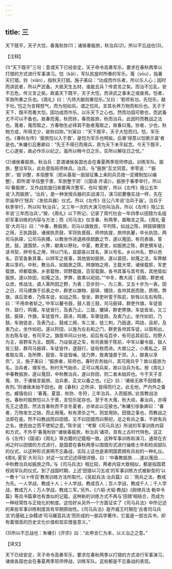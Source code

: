 ```yaml
---
---
---
```

title: 三
---



天下既平，天子大恺，春蒐秋狝(1)；诸侯春振旅，秋治兵(2)。所以不忘战也(3)。

【注释】

(1)“天下既平”三句：意谓天下已经安定，天子命令高奏军乐，要求在春秋两季以打猎的方式进行军事演习。恺（kǎi），军队凯旋时所奏的军乐。蒐（sōu），指春天打猎。狝（xiǎn），指秋天打猎。施子美曰：“功成而作乐者，所以乐人心；因时而讲武者，所以严武备。大抵天生五材，谁能去兵？传尝言之矣。而治不忘乱，安不忘危，传又言之矣。故虽天下既平，天子大恺，而讲武之事未之或废焉。恺者，军旅所奏之乐也。《周礼》曰：‘凡师大献则奏恺乐。’又曰：‘若师有功，先恺乐，献于社。’恺之为言释怒气，而为悦如风，谓之恺风，言其长养万物而和乐也。天子于天下，既平而奏大恺，因功成而作乐，以乐天下之心也。然而功固可歌也，而武备尤不可以不备也。故春而蒐，秋而狝，春而振旅，秋而治兵，此因时而教战之法也。蒐者，蒐而取之，方春物生必择其不胎者蒐取之，故春曰蒐。狝者，少也，秋物方成，所得尤少，故秋曰狝。”刘寅曰：“天下既平，天子大恺而归。恺，军乐也。《春秋左传》‘振旅恺以入于晋’，是恺为军乐也明矣。后章‘得意以恺歌示喜’者是也。”朱墉引吕惠卿曰：“先王不得已而用兵，原为天下未平起念。今天下既平，仁心遂矣，故必作乐以纪之。虽所以畅今日之乐，实所以解往日之忧。”

(2)诸侯春振旅，秋治兵：意谓诸侯各国也会在春夏两季班师停战，训练军队。振旅，整治军队，此处意指班师休兵。治兵，与“振旅”互文同意。李零说：“‘振旅’，‘振’训整，本指整军（把从基层一层层征集上来的兵员按一定建制加以编整），即所谓‘卒伍整于里，军旅整于郊’（《国语·齐语》）。振旅于春季举行，所以叫‘春振旅’。又作战凯旋归来要再次整军，也叫‘振旅’，所以《左传》隐公五年说‘入而振旅’。‘治兵’，是一种发授兵器的实战演习，演习前要像实战一样，先在宗庙举行‘授兵’（发给兵器）仪式。所以《左传》庄公八年说‘治兵于庙’。治兵于秋季举行，所以叫‘秋治兵’。又三年一次的大演习也叫治兵，所以《左传》隐公五年说‘三年而治兵’。”按，《周礼》以下所记，记录了周代社会一年四季以田猎为名组织军事训练的内容与方法；而《司马法》仅言春、秋两季，属略言之耳。《周礼·夏官·大司马》曰：“中春，教振旅，司马以旗致民，平列陈，如战之陈，辨鼓铎镯铙之用，王执路鼓，诸侯执贲鼓，军将执晋鼓，师帅执提，旅帅执鼙，卒长执铙，两司马执铎，公司马执镯，以教坐作进退疾徐疏数之节，遂以蒐田，有司表貉，誓民，鼓，遂围禁，火弊，献禽以祭社。中夏，教茇舍，如振旅之陈，群吏撰车徒，读书契，辨号名之用，帅以门名，县鄙各以其名，家以号名，乡以州名，野以邑名，百官各象其事，以辨军之夜事，其他皆如振旅，遂以苗田，如蒐之法，车弊献禽以享礿。中秋，教治兵，如振旅之陈，辨旗物之用，王载大常，诸侯载旂，军吏载旗，师都载旃，乡家载物，郊野载旐，百官载旟，各书其事与其号焉，其他皆如振旅，遂以狝田，如蒐之法，罗弊，致禽以祀祊。”“中冬，教大阅：前期，群吏戒众庶，修战法，虞人莱所田之野，为表；百步则一，为三表，又五十步为一表。田之日，司马建旗于后表之中，群吏以旗物、鼓铎、镯铙，各帅其民而致，质明，弊旗，诛后至者，乃陈车徒，如战之陈，皆坐，群吏听誓于陈前，斩牲以左右徇陈，曰：‘不用命者斩之。’中军以鼙令鼓，鼓人皆三鼓，司马振铎，群吏作旗，车徒皆作，鼓行，鸣镯，车徒皆行，及表乃止。三鼓，摝铎，群吏弊旗，车徒皆坐。又三鼓，振铎，作旗，车徒皆作，鼓进，鸣镯，车骤徒趋，及表乃止。坐作如初，乃鼓，车驰徒走，及表乃止。鼓戒三阕，车三发，徒三刺，乃鼓退，鸣铙，且却，及表乃止，坐作如初。遂以狩田，以旌为左右和之门，群吏各帅其车徒，以叙和出，左右陈车徒，有司平之。旗居卒间以分地，前后有屯百步，有司巡其前后，险野人为主，易野车为主。既陈，乃设驱逆之车，有司表貉于陈前，中军以鼙令鼓，鼓人皆三鼓，群司马振铎，车徒皆作，遂鼓行，徒衔枚而进。大兽公之，小禽私之，获者取左耳，及所弊，鼓皆，车徒皆噪，徒乃弊，致禽馌兽于郊。入，献禽以享烝”。又，施子美曰：“振旅者，班师也。春时农务始兴，其可用兵乎？故以振旅为名。治兵者，理军也。秋时天气始杀，正可以用兵矣，故以治兵为名。按《周礼》中春教振旅，遂以蒐田，中秋教治兵，遂以狝田，则二者未始异也。今于天子言蒐、狝，于诸侯言振旅、治兵者，互文以备之也。《记》曰：‘诸侯无故不田猎者，有刑。’则诸侯未始不田也。故《春秋》之所讲，皆得而行之。此无他，严内外之备也。臧僖伯曰：‘春蒐、夏苗、秋狝、冬狩，三年治兵，入而振旅。’此皆教战法也。春秋时振旅恺以入于晋，言恺乐犹存也。至于冬大蒐，秋大阅，春治兵，亦得先王之遗意。然法言春秋而不言冬夏者，亦举此以见彼也。”朱墉引徐象卿曰：“春者，万物发生之始，而止用蒐。秋有肃杀之气，则宜用狝。田猎之事也，而教战之法即在是。然不曰教战而曰田猎，又不曰田猎而曰祭祀，总之有兵之事，不欲有兵之名，使民由之而不使知之意。”陈宇说：“考察《司马兵法》所说的军事训练内容和方式，不外乎‘春蒐秋狝’‘诸侯春振旅，秋治兵’诸项，具有上古时代特色。这正与《左传》《国语》《周礼》等古籍的记载相一致。这种军事训练和演习，通常在农闲之时以田猎的方式进行，是国君在春秋两季以围猎形式进行操练士卒和检阅部队的仪式，以这种形式表明不忘备战，实际上这也是表明国君拥有兵权的一种礼仪。《周礼·夏官·大司马》对这一仪式记述得很详细，曰：‘中春教振旅……遂以蒐田……中秋教治兵如振旅之阵。’与《司马兵法》相比较，两者内容大致相似，都是指国君校阅军队的仪式。到了战国时期，上述‘田猎以习五戎’的军事训练方式被新型的‘以一教十’‘以十传百’教育训练方法所取代。《吴起兵法·治兵篇》曰：‘用兵之法，教戒为先。一人学战，教成十人；十人学战，教成百人；百人学战，教成千人；千人学战，教成万人；万人学战，教成三军。’另外，《六韬·犬韬·教战》《尉缭兵法·勒卒令篇》等兵书篇章也有类似的记载。这种新的训练方式不再与‘田猎’相结合，而成为一种经常性与正规化的制度。这恰好从另外一个方面证实了《司马兵法》中所记述的某些军事训练制度具有早期原始性。《司马兵法》是齐威王时期在‘古者司马兵法’的基础上杂糅进‘司马穰苴兵法’而形成的一部兵学著作，它虽是一部古兵书，却有着很高的历史文化价值和现实借鉴意义。”

(3)所以不忘战也：朱墉引《开宗》曰：“此申言仁为本，以义治之之意。”

【译文】

天下已经安定，天子命令高奏军乐，要求在春秋两季以打猎的方式进行军事演习。诸侯各国也会在春夏两季班师停战，训练军队。这些都是不忘备战的表现。
